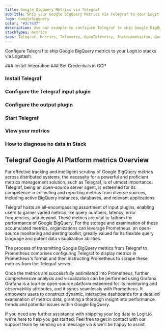 ```yaml
---
title: Google BigQuery Metrics via Telegraf
subTitle: Ship your Google BigQuery Metrics via Telegraf to your Logit.io Stack
logo: GoogleBigquery
color: "#3c76d7"
description: Use our example to configure Telegraf to ship Google BigQuery metrics to Logit.io. Configure Telegraf to send Google BigQuery metrics to Logstash or Elastic.
stackTypes: metrics
tags: Telegraf, Metrics, Telemetry, OpenTelemetry, Instrumentation, Google BigQuery, Data Warehouse, SQL, Big, Query
---
```


Configure Telegraf to ship Google BigQuery metrics to your Logit.io stacks via Logstash.

<Steps>
  ### Install Integration
  <InstallIntegration/>
  ### Set Credentials in GCP

  <SetGCPCredentials intro="Google BigQuery Data Transfer Service, a specialized offering within Google Cloud, provides automated data movement from SaaS applications to Google BigQuery. 
  Promoting secure and seamless data transfer, it plays a pivotal role in today's data-centric, cloud-based ecosystems."/>

  ### Install Telegraf

  <InstallTelegraf />

  ### Configure the Telegraf input plugin

  <TelegrafStackDriverInput metric_type="bigquery.googleapis.com"/>

  ### Configure the output plugin

  <TelegrafOutputPlugin />

  ### Start Telegraf

  <StartTelegraf />

  ### View your metrics
  <LaunchStack stackType="metrics" source="Google_BigQuery_Metrics_via_Telegraf" utmMedium="metrics" utmCampaign="telegraf-GoogleBigQuery-metrics" />

  ### How to diagnose no data in Stack

  <DiagnoseNoData />
</Steps>

## Telegraf Google AI Platform metrics Overview

For effective tracking and intelligent scrutiny of Google BigQuery metrics across distributed systems, 
the necessity for a powerful and proficient metrics management solution, such as Telegraf, is of utmost importance. 
Telegraf, being an open-source server agent, is esteemed for its competence in collecting and reporting metrics 
from diverse sources, including active BigQuery instances, databases, and relevant applications.

Telegraf hosts an all-encompassing assortment of input plugins, enabling users to garner varied metrics like 
query numbers, latency, error frequencies, and beyond. These metrics are vital to fathom the performance of 
Google BigQuery. For the storage and examination of these accumulated metrics, organizations can leverage 
Prometheus, an open-source monitoring and alerting toolkit, greatly valued for its flexible query language 
and potent data visualization abilities.

The process of transmitting Google BigQuery metrics from Telegraf to Prometheus comprises configuring Telegraf 
to display metrics in Prometheus's format and then instructing Prometheus to scrape these metrics from the Telegraf server.

Once the metrics are successfully assimilated into Prometheus, further comprehensive analysis and visualization 
can be performed using Grafana. Grafana is a top-tier open-source platform esteemed for its monitoring and 
observability attributes, and it syncs seamlessly with Prometheus. It empowers users to construct dynamic, 
interactive dashboards for a detailed examination of metrics data, granting a thorough insight into performance 
trends and potential issues within Google BigQuery.

If you need any further assistance with shipping your log data to Logit.io we're here to help you get started. 
Feel free to get in contact with our support team by sending us a message via <IntercomButton text="live chat" /> & we'll be happy to assist.